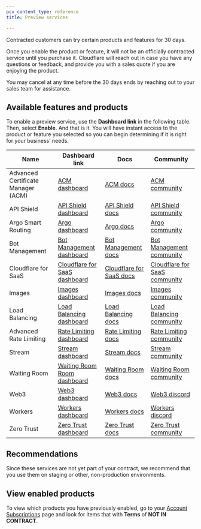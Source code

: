 ```yaml
---
pcx_content_type: reference
title: Preview services

---
```


Contracted customers can try certain products and features for 30 days.

Once you enable the product or feature, it will not be an officially contracted service until you purchase it. Cloudflare will reach out in case you have any questions or feedback, and provide you with a sales quote if you are enjoying the product.

You may cancel at any time before the 30 days ends by reaching out to your sales team for assistance.

## Available features and products

To enable a preview service, use the **Dashboard link** in the following table. Then, select **Enable**. And that is it. You will have instant access to the product or feature you selected so you can begin determining if it is right for your business’ needs.

| Name                               | Dashboard link                                                                                              | Docs                                                                       | Community                                                                      |
| ---------------------------------- | ----------------------------------------------------------------------------------------------------------- | -------------------------------------------------------------------------- | ------------------------------------------------------------------------------ |
| Advanced Certificate Manager (ACM) | [ACM dashboard](https://dash.cloudflare.com/?to=/:account/:zone/ssl-tls/edge-certificates)                  | [ACM docs](/ssl/edge-certificates/advanced-certificate-manager/)           | [ACM community](https://community.cloudflare.com/c/security/6)                 |
| API Shield                         | [API Shield dashboard](https://dash.cloudflare.com/?to=/:account/:zone/security/api-shield)                 | [API Shield docs](/api-shield/)                                            | [API Shield community](https://community.cloudflare.com/)                      |
| Argo Smart Routing                 | [Argo dashboard](https://dash.cloudflare.com/?to=/:account/:zone/traffic)                                   | [Argo docs](/argo-smart-routing/)                                          | [Argo community](https://community.cloudflare.com/c/performance/argo/45)       |
| Bot Management                     | [Bot Management dashboard](https://dash.cloudflare.com/?to=/:account/:zone/security/bots)                   | [Bot Management docs](/bots/plans/bm-subscription/)                        | [Bot Management community](https://community.cloudflare.com/c/security/6)      |
| Cloudflare for SaaS                | [Cloudflare for SaaS dashboard](https://dash.cloudflare.com/?to=/:account/:zone/ssl-tls/custom-hostnames)   | [Cloudflare for SaaS docs](/cloudflare-for-platforms/cloudflare-for-saas/) | [Cloudflare for SaaS community](https://discord.cloudflare.com)                |
| Images                             | [Images dashboard](https://dash.cloudflare.com/?to=/:account/images)                                        | [Images docs](/images/)                                                    | [Images community](https://community.cloudflare.com/c/developers/images/63)    |
| Load Balancing                     | [Load Balancing dashboard](https://dash.cloudflare.com/?to=/:account/:zone/traffic/load-balancing)          | [Load Balancing docs](/load-balancing/)                                    | [Load Balancing community](https://community.cloudflare.com/tag/loadbalancing) |
| Advanced Rate Limiting             | [Rate Limiting dashboard](https://dash.cloudflare.com/?to=/:account/:zone/security/waf/rate-limiting-rules) | [Rate Limiting docs](/waf/rate-limiting-rules/)                            | [Rate Limiting community](https://community.cloudflare.com/c/security/6)       |
| Stream                             | [Stream dashboard](https://dash.cloudflare.com/?to=/:account/stream)                                        | [Stream docs](/stream/)                                                    | [Stream community](https://community.cloudflare.com/tag/cloudflarestream)      |
| Waiting Room                       | [Waiting Room Room dashboard](https://dash.cloudflare.com/?to=/:account/:zone/traffic/waiting-rooms)        | [Waiting Room docs](/waiting-room/)                                        | [Waiting Room community](https://community.cloudflare.com/)                    |
| Web3                               | [Web3 dashboard](https://dash.cloudflare.com/?to=/:account/:zone/web3)                                      | [Web3 docs](/web3/)                                                        | [Web3 discord](https://discord.cloudflare.com)                                 |
| Workers                            | [Workers dashboard](https://dash.cloudflare.com/?to=/:account/workers)                                      | [Workers docs](/workers/)                                                  | [Workers discord](https://discord.com/invite/cloudflaredev)                    |
| Zero Trust                         | [Zero Trust dashboard](https://one.dash.cloudflare.com/)                                                    | [Zero Trust docs](/cloudflare-one/)                                        | [Zero Trust community](https://community.cloudflare.com/c/security/access/51)  |

## Recommendations

Since these services are not yet part of your contract, we recommend that you use them on staging or other, non-production environments.

## View enabled products

To view which products you have previously enabled, go to your [Account Subscriptions](https://dash.cloudflare.com/?to=/:account/billing/subscriptions) page and look for items that with **Terms** of **NOT IN CONTRACT**.
